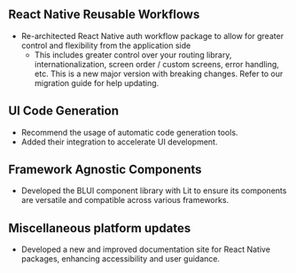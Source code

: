 
## React Native Reusable Workflows

-   Re-architected React Native auth workflow package to allow for greater control and flexibility from the application side
    -   This includes greater control over your routing library, internationalization, screen order / custom screens, error handling, etc. This is a new major version with breaking changes. Refer to our migration guide for help updating.

## UI Code Generation

-   Recommend the usage of automatic code generation tools.
-   Added their integration to accelerate UI development.

## Framework Agnostic Components

-   Developed the BLUI component library with Lit to ensure its components are versatile and compatible across various frameworks.

## Miscellaneous platform updates

-   Developed a new and improved documentation site for React Native packages, enhancing accessibility and user guidance.
